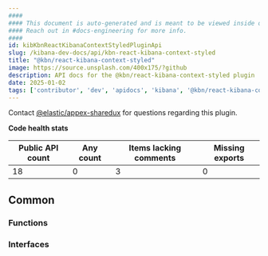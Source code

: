 ```yaml
---
####
#### This document is auto-generated and is meant to be viewed inside our experimental, new docs system.
#### Reach out in #docs-engineering for more info.
####
id: kibKbnReactKibanaContextStyledPluginApi
slug: /kibana-dev-docs/api/kbn-react-kibana-context-styled
title: "@kbn/react-kibana-context-styled"
image: https://source.unsplash.com/400x175/?github
description: API docs for the @kbn/react-kibana-context-styled plugin
date: 2025-01-02
tags: ['contributor', 'dev', 'apidocs', 'kibana', '@kbn/react-kibana-context-styled']
---
```




Contact [@elastic/appex-sharedux](https://github.com/orgs/elastic/teams/appex-sharedux) for questions regarding this plugin.

**Code health stats**

| Public API count  | Any count | Items lacking comments | Missing exports |
|-------------------|-----------|------------------------|-----------------|
| 18 | 0 | 3 | 0 |

## Common

### Functions
<DocDefinitionList data={kbnReactKibanaContextStyledObj.common.functions}/>

### Interfaces
<DocDefinitionList data={kbnReactKibanaContextStyledObj.common.interfaces}/>


